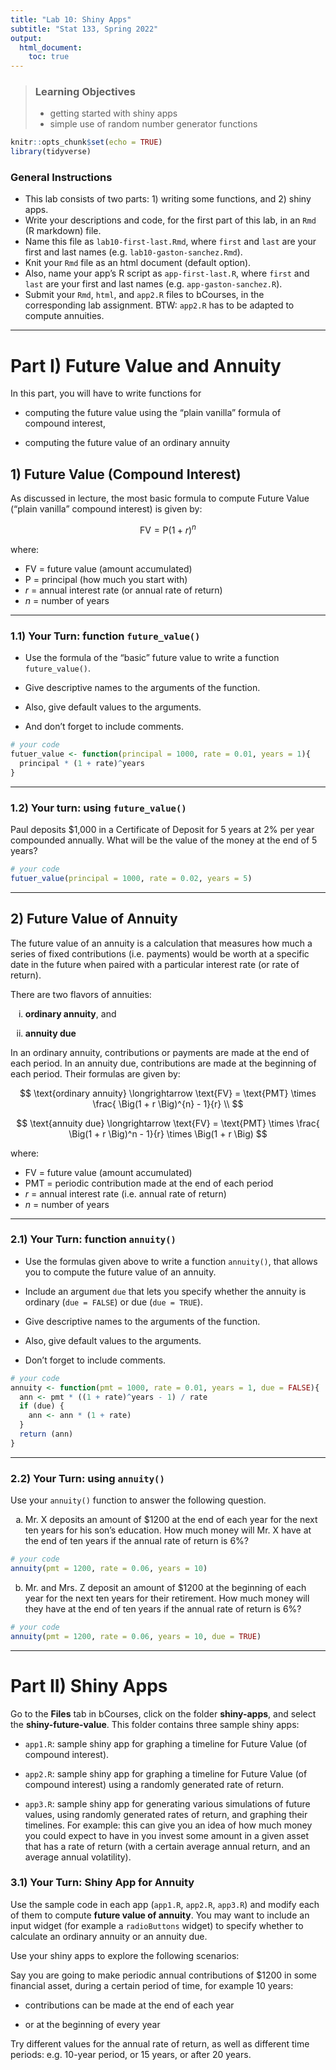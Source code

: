 ```yaml
---
title: "Lab 10: Shiny Apps"
subtitle: "Stat 133, Spring 2022"
output: 
  html_document:
    toc: true
---
```


> ### Learning Objectives
>
> - getting started with shiny apps
> - simple use of random number generator functions

```r
knitr::opts_chunk$set(echo = TRUE)
library(tidyverse)
```

### General Instructions

- This lab consists of two parts: 1) writing some functions, and 2) shiny apps.
- Write your descriptions and code, for the first part of this lab, in an `Rmd` (R markdown) file.
- Name this file as `lab10-first-last.Rmd`, where `first` and `last` are your
first and last names (e.g. `lab10-gaston-sanchez.Rmd`).
- Knit your `Rmd` file as an html document (default option).
- Also, name your app's R script as `app-first-last.R`, where `first` and 
`last` are your first and last names (e.g. `app-gaston-sanchez.R`).
- Submit your `Rmd`, `html`, and `app2.R` files to bCourses, in the corresponding 
lab assignment. BTW: `app2.R` has to be adapted to compute annuities.


-----


# Part I) Future Value and Annuity

In this part, you will have to write functions for 

- computing the future value using the "plain vanilla" formula of compound 
interest,

- computing the future value of an ordinary annuity


## 1) Future Value (Compound Interest)

As discussed in lecture, the most basic formula to compute Future Value
("plain vanilla" compound interest) is given by:

$$
\text{FV} = \text{P} \left( 1 + r \right)^{n}
$$

where: 

- $\text{FV}$ = future value (amount accumulated)
- $\text{P}$ = principal (how much you start with)
- $r$ = annual interest rate (or annual rate of return) 
- $n$ = number of years


-----


### 1.1) Your Turn: function `future_value()`

- Use the formula of the "basic" future value to write a function `future_value()`.

- Give descriptive names to the arguments of the function.

- Also, give default values to the arguments.

- And don't forget to include comments.

```r
# your code
futuer_value <- function(principal = 1000, rate = 0.01, years = 1){
  principal * (1 + rate)^years
}
```


-----


### 1.2) Your turn: using `future_value()`

Paul deposits \$1,000 in a Certificate of Deposit for 5 years at 2% per year compounded annually. What will be the value of the money at the end of 5 years?

```r
# your code
futuer_value(principal = 1000, rate = 0.02, years = 5)
```


-----


## 2) Future Value of Annuity

The future value of an annuity is a calculation that measures how much a series 
of fixed contributions (i.e. payments) would be worth at a specific date in the 
future when paired with a particular interest rate (or rate of return). 

There are two flavors of annuities: 

i) __ordinary annuity__, and

ii) __annuity due__

In an ordinary annuity, contributions or payments are made at the end of each 
period. In an annuity due, contributions are made at the beginning of each 
period. Their formulas are given by:

$$
\text{ordinary annuity} \longrightarrow \text{FV} = \text{PMT} \times \frac{ \Big(1 + r \Big)^{n} - 1}{r} \\
$$

$$
\text{annuity due} \longrightarrow \text{FV} = \text{PMT} \times \frac{ \Big(1 + r \Big)^n - 1}{r} \times \Big(1 + r \Big)
$$

where:

- $\text{FV}$ = future value (amount accumulated)
- $\text{PMT}$ = periodic contribution made at the end of each period
- $r$ = annual interest rate (i.e. annual rate of return) 
- $n$ = number of years


-----


### 2.1) Your Turn: function `annuity()`

- Use the formulas given above to write a function `annuity()`, that 
allows you to compute the future value of an annuity. 

- Include an argument `due` that lets you specify whether the annuity
is ordinary (`due = FALSE`) or due (`due = TRUE`).

- Give descriptive names to the arguments of the function.

- Also, give default values to the arguments.

- Don't forget to include comments.

```r
# your code
annuity <- function(pmt = 1000, rate = 0.01, years = 1, due = FALSE){
  ann <- pmt * ((1 + rate)^years - 1) / rate
  if (due) {
    ann <- ann * (1 + rate)
  }
  return (ann)
}
```


-----


### 2.2) Your Turn: using `annuity()` 

Use your `annuity()` function to answer the following question.

a) Mr. X deposits an amount of \$1200 at the end of each year for the next ten 
years for his son's education. How much money will Mr. X have at the end 
of ten years if the annual rate of return is 6%?

```r
# your code
annuity(pmt = 1200, rate = 0.06, years = 10)
```

b) Mr. and Mrs. Z deposit an amount of \$1200 at the beginning of each year for 
the next ten years for their retirement. How much money will they have at the 
end of ten years if the annual rate of return is 6%?

```r
# your code
annuity(pmt = 1200, rate = 0.06, years = 10, due = TRUE)
```


-----


# Part II) Shiny Apps

Go to the __Files__ tab in bCourses, click on the folder __shiny-apps__, and
select the __shiny-future-value__. This folder contains three sample shiny apps:

- `app1.R`: sample shiny app for graphing a timeline for Future Value (of 
compound interest).

- `app2.R`: sample shiny app for graphing a timeline for Future Value (of 
compound interest) using a randomly generated rate of return.

- `app3.R`: sample shiny app for generating various simulations of future 
values, using randomly generated rates of return, and graphing their timelines.
For example: this can give you an idea of how much money you could expect to 
have in you invest some amount in a given asset that has a rate of return
(with a certain average annual return, and an average annual volatility).


### 3.1) Your Turn: Shiny App for Annuity

Use the sample code in each app (`app1.R`, `app2.R`, `app3.R`) and modify each 
of them to compute __future value of annuity__. You may want to include an 
input widget (for example a `radioButtons` widget) to specify whether to 
calculate an ordinary annuity or an annuity due.

Use your shiny apps to explore the following scenarios:

Say you are going to make periodic annual contributions of \$1200 in some
financial asset, during a certain period of time, for example 10 years:

- contributions can be made at the end of each year

- or at the beginning of every year

Try different values for the annual rate of return, as well as different time
periods: e.g. 10-year period, or 15 years, or after 20 years.

